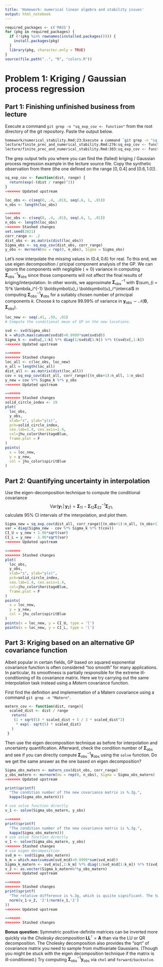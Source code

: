 ```yaml
---
title: 'Homework: numerical linear algebra and stability issues'
output: html_notebook
---
```


```r
required_packages <- c('MASS')
for (pkg in required_packages) {
  if (!(pkg %in% rownames(installed.packages()))) {
    install.packages(pkg)
  }
  library(pkg, character.only = TRUE)
}
source(file.path("..", "R", "colors.R"))
```


# Problem 1: Kriging / Gaussian process regression

## Part 1: Finishing unfinished business from lecture

Execute a command `git grep -n "sq_exp_cov <- function"` from the root directory of the git repository.
Paste the output below.

```zsh
homework/numerical_stability.Rmd:23:Execute a command `git grep -n "sq_exp_cov <- function"` from the root directory of the git repository.
lecture/finite_prec_and_numerical_stability.Rmd:276:sq_exp_cov <- function(dist, range) {
lecture/finite_prec_and_numerical_stability.Rmd:303:sq_exp_cov <- function(dist, range) {
```

The grep output tells you where you can find the (failed) kriging / Gaussian process regression example in the lecture source file.
Copy the synthetic observation from there (the one defined on the range $[0, 0.4]$ and $[0.6, 1.0]$).

```r
sq_exp_cov <- function(dist, range) {
  return(exp(-(dist / range)^2))
}
<<<<<<< Updated upstream

loc_obs <- c(seq(0, .4, .01), seq(.6, 1, .01))
n_obs <- length(loc_obs)

=======
loc_obs <- c(seq(0, .4, .01), seq(.6, 1, .01))
n_obs <- length(loc_obs)
>>>>>>> Stashed changes
set.seed(2021)
corr_range <- .2
dist_obs <- as.matrix(dist(loc_obs))
Sigma_obs <- sq_exp_cov(dist_obs, corr_range)
y_obs <- mvrnorm(mu = rep(0, n_obs), Sigma = Sigma_obs)
```

Let's now interpolate the missing values in $(0.4, 0.6)$ for real.
To this end, we use eigen decomposition / pricipal component analysis of the GP.
We can ignore the components with negligible ($\approx 0$) variance in computing $\boldsymbol{\Sigma}_{\textrm{obs}}^{-1} \boldsymbol{y}_{\textrm{obs}}$ since those components will not affect the final results of kriging/interpolation.
In other words, we approximate $\boldsymbol{\Sigma}_{\textrm{obs}}^{-1}$ with $\sum_{i = 1}^k \lambda_i^{-1} \boldsymbol{u}_i \boldsymbol{u}_i^\intercal$ in computing $\boldsymbol{\Sigma}_{\textrm{obs}}^{-1} \boldsymbol{y}_{\textrm{obs}}$ for a suitably chosen number of principal components $k$.
Choose $k$ to capture $99.99$\% of variance in $\boldsymbol{y}_{\textrm{obs}} \sim \mathcal{N}(\boldsymbol{0}, \boldsymbol{\Sigma}_{\textrm{obs}})$.

```r
loc_new <- seq(.41, .59, .01)
# Compute the conditional mean of GP on the new locations.
```

```r
svd <- svd(Sigma_obs)
k = which.max(cumsum(svd$d)>0.9999*sum(svd$d))
Sigma_k <- svd$u[,1:k] %*% diag(1/svd$d[1:k]) %*% t(svd$v[,1:k])
<<<<<<< Updated upstream

=======
>>>>>>> Stashed changes
loc_all <- c(loc_obs, loc_new)
n_all = length(loc_all)
dist_all <- as.matrix(dist(loc_all))
cov = sq_exp_cov(dist_all, corr_range)[(n_obs+1):n_all, 1:n_obs]
y_new = cov %*% Sigma_k %*% y_obs
<<<<<<< Updated upstream

=======
>>>>>>> Stashed changes
solid_circle_index <- 19
plot(
  loc_obs,
  y_obs,
  xlab="s", ylab="y(s)", 
  pch=solid_circle_index,
  cex.lab=1.4, cex.axis=1.4, 
  col=jhu_color$heritageBlue, 
  frame.plot = F
)
points(
  x = loc_new,
  y = y_new,
  col = jhu_color$spiritBlue
)
```

## Part 2: Quantifying uncertainty in interpolation
Use the eigen-decomposition technique to compute the conditional covariance 
$$\textrm{Var}(\boldsymbol{y}_1 \, | \, \boldsymbol{y}_2)
  = \boldsymbol{\Sigma}_{11} - \boldsymbol{\Sigma}_{12} \boldsymbol{\Sigma}_{22}^{-1} \boldsymbol{\Sigma}_{21},$$
calculate 95% CI intervals of the interpolation, and plot them.
```r
Sigma_new = sq_exp_cov(dist_all, corr_range)[(n_obs+1):n_all, (n_obs+1):n_all]
var = diag(Sigma_new - cov %*% Sigma_k %*% t(cov))
CI_U = y_new + 1.96*sqrt(var)
CI_L = y_new - 1.96*sqrt(var)
<<<<<<< Updated upstream

=======
>>>>>>> Stashed changes
plot(
  loc_obs,
  y_obs,
  xlab="s", ylab="y(s)", 
  pch=solid_circle_index,
  cex.lab=1.4, cex.axis=1.4, 
  col=jhu_color$heritageBlue, 
  frame.plot = F
)
points(
  x = loc_new,
  y = y_new,
  col = jhu_color$spiritBlue
)
points(x = loc_new, y = CI_U, type = 'l')
points(x = loc_new, y = CI_L, type = 'l')
```

## Part 3: Kriging based on an alternative GP covariance function

Albeit popular in certain fields, GP based on squared exponential covariance function is often considered "too smooth" for many applications.
In particular, its smoothness is partially responsible for the extreme ill-conditioning of its covariance matrix. 
Here we try carrying out the same interpolation task instead using a _Matern_ covariance function. 

First find the definition and implementation of a Matern covariance using a command `git grep -n "Matern"`.

```r
matern_cov <- function(dist, range){ 
  scaled_dist <- dist / range 
   return( 
    (1 + sqrt(5) * scaled_dist + 5 / 3 * scaled_dist^2)  
     * exp(- sqrt(5) * scaled_dist) 
   ) 
 } 
```

Then use the eigen decomposition technique as before for interpolation and uncertainty quantification.
Afterward, check the condition number of $\boldsymbol{\Sigma}_{\textrm{obs}}$ and see if you can directly compute $\boldsymbol{\Sigma}_{\textrm{obs}}^{-1} \boldsymbol{y}_{\textrm{obs}}$ using the `solve` function.
Do we get the same answer as the one based on eigen decomposition?

```r
Sigma_obs_matern <- matern_cov(dist_obs, corr_range)
y_obs_matern <- mvrnorm(mu = rep(0, n_obs), Sigma = Sigma_obs_matern)
<<<<<<< Updated upstream

print(sprintf(
  "The condition number of the new covariance matrix is %.3g.", 
  kappa(Sigma_obs_matern)))

# use solve function directly
v_1 <- solve(Sigma_obs_matern, y_obs)

=======
print(sprintf(
  "The condition number of the new covariance matrix is %.3g.", 
  kappa(Sigma_obs_matern)))
# use solve function directly
v_1 <- solve(Sigma_obs_matern, y_obs)
>>>>>>> Stashed changes
# use eigen decomposition
svd_m <- svd(Sigma_obs_matern)
k_m = which.max(cumsum(svd_m$d)>0.9999*sum(svd_m$d))
Sigma_k_matern <- svd_m$u[,1:k_m] %*% diag(1/svd_m$d[1:k_m]) %*% t(svd_m$v[,1:k_m])
v_2 <- as.vector(Sigma_k_matern%*%y_obs_matern)
<<<<<<< Updated upstream

=======
>>>>>>> Stashed changes
print(sprintf(
  "The relative difference is %.3g, which is quiite significant. The two methods give very different answers.",
  norm(v_1-v_2, '2')/norm(v_1,'2')
))
<<<<<<< Updated upstream

=======
>>>>>>> Stashed changes
```

**Bonus question:** Symmetric positive-definite matrices can be inverted more quickly via the _Cholesky decomposition_ $\boldsymbol{L} \boldsymbol{L}^\intercal = \boldsymbol{A}$ than via the LU or QR decomposition. 
<!-- The LU decomposition takes $O(2 n^3 / 3)$, QR $O(4 n^3 / 3)$, and Cholesky $O(n^3 / 3)$ operations. -->
The Cholesky decomposition also provides the "sqrt" of covariance matrix you need to sample from multivariate Gaussians.
(Though you might be stuck with the eigen decomposition technique if the matrix is ill-conditioned.)
Try computing $\boldsymbol{\Sigma}_{\textrm{obs}}^{-1} \boldsymbol{y}_{\textrm{obs}}$ via `chol` and `forward/backsolve`.